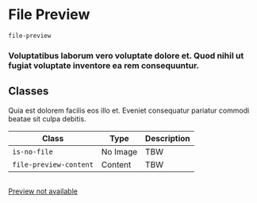 # File Preview

`file-preview`

### Voluptatibus laborum vero voluptate dolore et. Quod nihil ut fugiat voluptate inventore ea rem consequuntur.

## Classes

Quia est dolorem facilis eos illo et. Eveniet consequatur pariatur commodi beatae sit culpa debitis.

| Class                  | Type     | Description |
| ---------------------- | -------- | ----------- |
| `is-no-file`           | No Image | TBW         |
| `file-preview-content` | Content  | TBW         |

<Preview>
  <a
    href=""
    class="file-preview is-with-image"
    aria-label="open file in new window"
  >
    <div class="file-preview-image">
      <img src="https://unsplash.it/600" alt="" />
    </div>
    <div class="file-preview-content">
      <div class="avatar">
        <span class="icon-external-link" aria-hidden="true"></span>
      </div>
    </div>
  </a>
  <a href="" class="file-preview is-no-file" aria-label="file">
    <div class="file-preview-content">
      <div class="avatar">
        <span class="icon-document" aria-hidden="true"></span>
      </div>
      <p>Preview not available</p>
    </div>
  </a>
</Preview>
